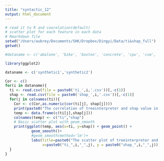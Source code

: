 ```yaml
---
title: "syntactic_12"
output: html_document
---
```


```r
# read it to R and coorelation(default)
# scatter plot for each feature in each data
# Rmarkdown file
setwd("/Users/aubrey/Documents/SHK/Dropbox/Dingyi/Data/ti&shap_full")
getwd()

#dataname <- c('abalone', 'bike', 'boston', 'concrete', 'cpu', 'csm', 'fb', 'parkinsons','servo', 'solar','synthetic')

library(ggplot2)

dataname <- c('synthetic1','synthetic2')

Cor <- c()
for(i in dataname){
  ti <- read.csv(file = paste0('ti_',i,'.csv'))[,-c(1)]
  shap <- read.csv(file = paste0('shap_',i,'.csv'))[,-c(1)]
  for(j in colnames(ti)){
    Cor <- c(Cor,as.numeric(cor(ti[j], shap[j])))
    print(paste0("The correlation of treeinterpreter and shap value in ",i,"with regard to ", j, "is ", round(cor(ti[j], shap[j]), digits = 4)))
    temp <- data.frame(c(ti[j],shap[j]))
    colnames(temp) <- c("ti","shap")
    # Basic scatter plot with geom_smooth
    print(ggplot(temp, aes(x=ti, y=shap)) + geom_point() +
            geom_smooth()+
            #geom_smooth(method='lm')+
            labs(title=paste0("The scatter plot of treeinterpreter and shap value in ",i,"with regard to ", j),
                 x=paste0("ti_",i,"_",j), y = paste0("shap_",i,"_",j)))
  }
}
  
  
```
